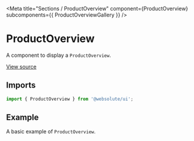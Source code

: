 
<Meta
  title="Sections / ProductOverview"
  component={ProductOverview}
  subcomponents={{ ProductOverviewGallery }}
/>

# ProductOverview

A component to display a `ProductOverview`.

[View source](https://github.com/actarian/design-system/tree/main/src/ui/sections/product-overview)

## Imports

```js
import { ProductOverview } from '@websolute/ui';
```

## Example

A basic example of `ProductOverview`.

<Canvas>
  <Story name="ProductOverview">
    <ProductOverview item={ProductOverviewDefaults.item} />
  </Story>
</Canvas>

<Canvas>
  <Story name="ProductOverviewGallery">
    <ProductOverview.Gallery media={ProductOverviewGalleryDefaults.media} />
  </Story>
</Canvas>
